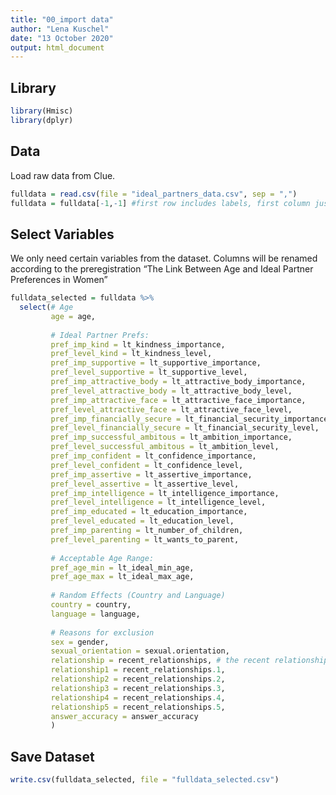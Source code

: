 ```yaml
---
title: "00_import data"
author: "Lena Kuschel"
date: "13 October 2020"
output: html_document
---
```


## Library
```r
library(Hmisc)
library(dplyr)
```


## Data
Load raw data from Clue.
```r
fulldata = read.csv(file = "ideal_partners_data.csv", sep = ",")
fulldata = fulldata[-1,-1] #first row includes labels, first column just numbers the rows
```

## Select Variables
We only need certain variables from the dataset. Columns will be renamed according to the preregistration "The Link Between Age and Ideal Partner Preferences in Women"
```r
fulldata_selected = fulldata %>%
  select(# Age
         age = age,
         
         # Ideal Partner Prefs:
         pref_imp_kind = lt_kindness_importance,
         pref_level_kind = lt_kindness_level,
         pref_imp_supportive = lt_supportive_importance,
         pref_level_supportive = lt_supportive_level,
         pref_imp_attractive_body = lt_attractive_body_importance,
         pref_level_attractive_body = lt_attractive_body_level,
         pref_imp_attractive_face = lt_attractive_face_importance,
         pref_level_attractive_face = lt_attractive_face_level,
         pref_imp_financially_secure = lt_financial_security_importance,
         pref_level_financially_secure = lt_financial_security_level,
         pref_imp_successful_ambitous = lt_ambition_importance,
         pref_level_successful_ambitous = lt_ambition_level,
         pref_imp_confident = lt_confidence_importance,
         pref_level_confident = lt_confidence_level,
         pref_imp_assertive = lt_assertive_importance,
         pref_level_assertive = lt_assertive_level,
         pref_imp_intelligence = lt_intelligence_importance,
         pref_level_intelligence = lt_intelligence_level,
         pref_imp_educated = lt_education_importance,
         pref_level_educated = lt_education_level,
         pref_imp_parenting = lt_number_of_children,
         pref_level_parenting = lt_wants_to_parent,
         
         # Acceptable Age Range:
         pref_age_min = lt_ideal_min_age,
         pref_age_max = lt_ideal_max_age,
         
         # Random Effects (Country and Language)
         country = country,
         language = language,
         
         # Reasons for exclusion
         sex = gender,
         sexual_orientation = sexual.orientation,
         relationship = recent_relationships, # the recent relationship variable needs to be wrangled later
         relationship1 = recent_relationships.1,
         relationship2 = recent_relationships.2,
         relationship3 = recent_relationships.3,
         relationship4 = recent_relationships.4,
         relationship5 = recent_relationships.5,
         answer_accuracy = answer_accuracy
         )
```

## Save Dataset
```r
write.csv(fulldata_selected, file = "fulldata_selected.csv")
```

